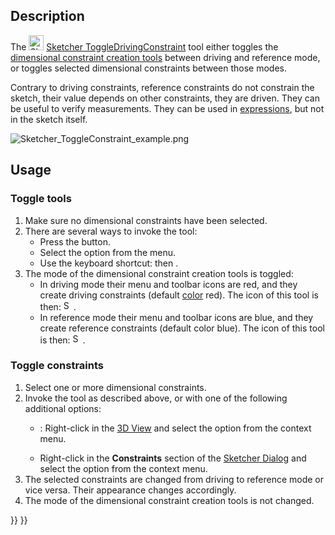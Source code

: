 <languages/>
<translate>

<!--T:11-->
{{Docnav
|[[Sketcher_ConstrainSnellsLaw|Refraction (Snell's law)]]
|[[Sketcher_ToggleActiveConstraint|Activate/deactivate constraint]]
|[[Sketcher_Workbench|Sketcher]]
|IconL=Sketcher_ConstrainSnellsLaw.svg
|IconR=Sketcher_ToggleActiveConstraint.svg
|IconC=Workbench_Sketcher.svg
}}

<!--T:1-->
{{GuiCommand
|Name=Sketcher ToggleDrivingConstraint
|MenuLocation=Sketch → Constraints → Toggle driving/reference constraint
|Workbenches=[[Sketcher_Workbench|Sketcher]]
|Shortcut={{KEY|K}} {{KEY|X}}
|Version=0.16
|SeeAlso=[[Sketcher_ToggleActiveConstraint|Sketcher ToggleActiveConstraint]]
}}

==Description== <!--T:2-->

<!--T:6-->
The [[Image:Sketcher ToggleDrivingConstraint.svg|24px]] [[Sketcher_ToggleDrivingConstraint|Sketcher ToggleDrivingConstraint]] tool either toggles the [[Sketcher_Workbench#Sketcher_CompDimensionTools|dimensional constraint creation tools]] between driving and reference mode, or toggles selected dimensional constraints between those modes.

<!--T:15-->
Contrary to driving constraints, reference constraints do not constrain the sketch, their value depends on other constraints, they are driven. They can be useful to verify measurements. They can be used in [[Expressions|expressions]], but not in the sketch itself.

</translate>
[[File:Sketcher ToggleConstraint example.png|none]]
<translate>
<!--T:8-->
{{Caption|A driving horizontal distance constraint (50 mm), a driving vertical distance constraint (30 mm) and a driving angle constraint (75°) were set to define the profile; a reference dimension was added on the slanted line segment to know its length (31.0583 mm).}}

==Usage== <!--T:4-->

===Toggle tools=== <!--T:16-->

<!--T:9-->
# Make sure no dimensional constraints have been selected.
# There are several ways to invoke the tool:
#* Press the {{Button|[[Image:Sketcher_ToggleDrivingConstraint.svg|16px]] [[Sketcher_ToggleDrivingConstraint|Toggle driving/reference constraint]]}} button.
#* Select the {{MenuCommand|Sketch → Constraints → [[Image:Sketcher_ToggleDrivingConstraint.svg|16px]] Toggle driving/reference constraint}} option from the menu.
#* Use the keyboard shortcut: {{KEY|K}} then {{KEY|X}}.
# The mode of the dimensional constraint creation tools is toggled:
#* In driving mode their menu and toolbar icons are red, and they create driving constraints (default [[Sketcher_Preferences#Appearance|color]] red). The icon of this tool is then: [[Image:Sketcher_ToggleConstraint.svg|16px]].
#* In reference mode their menu and toolbar icons are blue, and they create reference constraints (default color blue). The icon of this tool is then: [[Image:Sketcher_ToggleConstraint_Driven.svg|16px]].

===Toggle constraints=== <!--T:17-->

<!--T:18-->
# Select one or more dimensional constraints.
# Invoke the tool as described above, or with one of the following additional options:
#* {{Version|1.0}}: Right-click in the [[3D_View|3D View]] and select the {{MenuCommand|[[Image:Sketcher_ToggleDrivingConstraint.svg|16px]] Toggle driving/reference constraint}} option from the context menu.
#* Right-click in the '''Constraints''' section of the [[Sketcher_Dialog|Sketcher Dialog]] and select the {{MenuCommand|Toggle to/from reference}} option from the context menu.
# The selected constraints are changed from driving to reference mode or vice versa. Their appearance changes accordingly.
# The mode of the dimensional constraint creation tools is not changed.


<!--T:12-->
{{Docnav
|[[Sketcher_ConstrainSnellsLaw|Refraction (Snell's law)]]
|[[Sketcher_ToggleActiveConstraint|Activate/deactivate constraint]]
|[[Sketcher_Workbench|Sketcher]]
|IconL=Sketcher_ConstrainSnellsLaw.svg
|IconR=Sketcher_ToggleActiveConstraint.svg
|IconC=Workbench_Sketcher.svg
}}

</translate>
{{Sketcher_Tools_navi{{#translation:}}}}
{{Userdocnavi{{#translation:}}}}